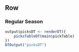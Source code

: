 Row
----------

### Regular Season

```r
output$picksDT <- renderDT({
    picksTableDT(main$pickTable)
})
DTOutput("picksDT")
```
